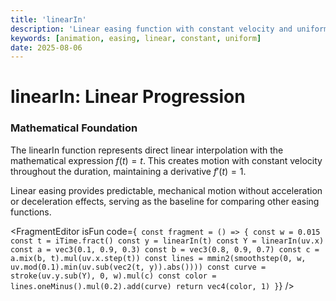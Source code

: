 ```yaml
---
title: 'linearIn'
description: 'Linear easing function with constant velocity and uniform progression'
keywords: [animation, easing, linear, constant, uniform]
date: 2025-08-06
---
```



# linearIn: Linear Progression

### Mathematical Foundation

The linearIn function represents direct linear interpolation with the mathematical expression $f(t) = t$. This creates motion with constant velocity throughout the duration, maintaining a derivative $f'(t) = 1$.

Linear easing provides predictable, mechanical motion without acceleration or deceleration effects, serving as the baseline for comparing other easing functions.

<FragmentEditor
        isFun
        code={`
const fragment = () => {
    const w = 0.015
    const t = iTime.fract()
    const y = linearIn(t)
    const Y = linearIn(uv.x)
    const a = vec3(0.1, 0.9, 0.3)
    const b = vec3(0.8, 0.9, 0.7)
    const c = a.mix(b, t).mul(uv.x.step(t))
    const lines = mmin2(smoothstep(0, w, uv.mod(0.1).min(uv.sub(vec2(t, y)).abs())))
    const curve = stroke(uv.y.sub(Y), 0, w).mul(c)
    const color = lines.oneMinus().mul(0.2).add(curve)
    return vec4(color, 1)
}`}
/>
